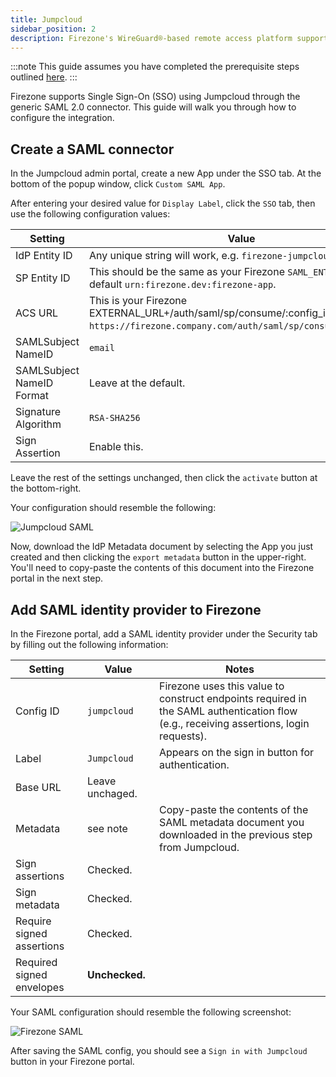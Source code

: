 ```yaml
---
title: Jumpcloud
sidebar_position: 2
description: Firezone's WireGuard®-based remote access platform supports using Jumpcloud as a single sign-on provider using a SAML 2.0 connector.
---
```


:::note
This guide assumes you have completed the prerequisite steps outlined [here](/authenticate/saml).
:::

Firezone supports Single Sign-On (SSO) using Jumpcloud through the generic SAML 2.0 connector.
This guide will walk you through how to configure the integration.

## Create a SAML connector

In the Jumpcloud admin portal, create a new App under
the SSO tab. At the bottom of the popup window, click `Custom SAML App`.

After entering your desired value for `Display Label`, click the `SSO` tab,
then use the following configuration values:

| Setting                        | Value                                                                                                                 |
|---                             |---                                                                                                                    |
| IdP Entity ID                  | Any unique string will work, e.g. `firezone-jumpcloud`.                                                                                                            |
| SP Entity ID | This should be the same as your Firezone `SAML_ENTITY_ID`, default `urn:firezone.dev:firezone-app`. |
| ACS URL             | This is your Firezone EXTERNAL_URL+/auth/saml/sp/consume/:config_id, e.g. `https://firezone.company.com/auth/saml/sp/consume/jumpcloud`. |
| SAMLSubject NameID | `email` |
| SAMLSubject NameID Format | Leave at the default. |
| Signature Algorithm | `RSA-SHA256` |
| Sign Assertion | Enable this. |

Leave the rest of the settings unchanged, then click the `activate` button at the bottom-right.

Your configuration should resemble the following:

![Jumpcloud SAML](https://user-images.githubusercontent.com/167144/202085625-41a818d4-bc9d-4f77-b2db-43656fa42804.png)

Now, download the IdP Metadata document by selecting the App you just created
and then clicking the `export metadata` button in the upper-right. You'll need
to copy-paste the contents of this document into the Firezone portal in the next step.

## Add SAML identity provider to Firezone

In the Firezone portal, add a SAML identity provider under the Security tab
by filling out the following information:

| Setting   | Value      | Notes                                                                                                                                 |
|---        |---         |---                                                                                                                                    |
| Config ID | `jumpcloud`     | Firezone uses this value to construct endpoints required in the SAML authentication flow (e.g., receiving assertions, login requests).|
| Label     | `Jumpcloud`     | Appears on the sign in button for authentication.                                                                                     |
| Base URL | Leave unchaged. |
| Metadata  | see note   | Copy-paste the contents of the SAML metadata document you downloaded in the previous step from Jumpcloud.                                      |
| Sign assertions | Checked. |
| Sign metadata | Checked. |
| Require signed assertions | Checked. |
| Required signed envelopes | **Unchecked.** |

Your SAML configuration should resemble the following screenshot:

![Firezone SAML](https://user-images.githubusercontent.com/167144/202086477-50927200-4315-4c65-865a-33da6157af1b.png)

After saving the SAML config, you should see a `Sign in with Jumpcloud` button
in your Firezone portal.
